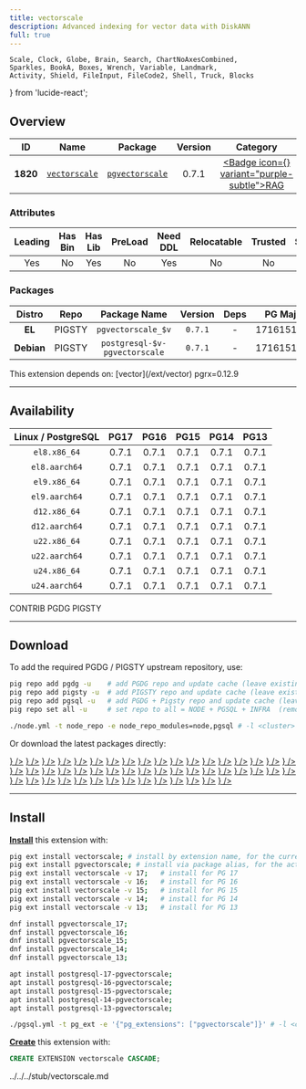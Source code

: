 ```yaml
---
title: vectorscale
description: Advanced indexing for vector data with DiskANN
full: true
---
```


    Scale, Clock, Globe, Brain, Search, ChartNoAxesCombined,
    Sparkles, BookA, Boxes, Wrench, Variable, Landmark,
    Activity, Shield, FileInput, FileCode2, Shell, Truck, Blocks
} from 'lucide-react';

## Overview

| <TooltipIconButton tooltip="Extension unique identifier" side="top">ID</TooltipIconButton> | <TooltipIconButton tooltip="Extension name" side="top">Name</TooltipIconButton> | <TooltipIconButton tooltip="Package name for installation" side="top">Package</TooltipIconButton> | <TooltipIconButton tooltip="Latest available extension version" side="top">Version</TooltipIconButton> | <TooltipIconButton tooltip="Extension category" side="top">Category</TooltipIconButton> | <TooltipIconButton tooltip="Open source license" side="top">License</TooltipIconButton> | <TooltipIconButton tooltip="Programming language" side="top">Lang</TooltipIconButton> |
|:--------:|:--------:|:----------:|:--------------:|:---------------------------------------:|:------------------------------------------------------:|:----:|
| **1820** | [`vectorscale`](https://github.com/timescale/pgvectorscale) | [`pgvectorscale`](/ext/vectorscale) | 0.7.1 | <a href="/ext/rag" className="no-underline"><Badge icon={<Brain />} variant="purple-subtle">RAG</Badge></a> | <a href="/ext/list/license#postgresql" className="no-underline"><Badge icon={<Scale />} variant="blue-subtle">PostgreSQL</Badge></a> | <a href="/ext/list/lang#rust"><Badge icon={<FileCode2 />} variant="amber-subtle">Rust</Badge></a> |

### Attributes

| <TooltipIconButton tooltip="The Primary Leading extension in the Package" side="top">Leading</TooltipIconButton> | <TooltipIconButton tooltip="Contains binary utils" side="top">Has Bin</TooltipIconButton> | <TooltipIconButton tooltip="Contains .so shared library files" side="top">Has Lib</TooltipIconButton> | <TooltipIconButton tooltip="Requires preloading via shared_preload_libraries" side="top">PreLoad</TooltipIconButton> | <TooltipIconButton tooltip="Requires CREATE EXTENSION DDL command" side="top">Need DDL</TooltipIconButton> | <TooltipIconButton tooltip="Can be installed in any schema" side="top">Relocatable</TooltipIconButton> | <TooltipIconButton tooltip="Can be created by non-superuser" side="top">Trusted</TooltipIconButton> | <TooltipIconButton tooltip="Schemas used by this extension" side="top">Schemas</TooltipIconButton> |
|:-------:|:-------:|:-------:|:-------:|:--------:|:-----------:|:-------:|:-------:|
| Yes | No | Yes | No | Yes | No | No | - |

### Packages

| <TooltipIconButton tooltip="Linux distribution family, EL or Debian" side="top">Distro</TooltipIconButton> | <TooltipIconButton tooltip="Package repository" side="top">Repo</TooltipIconButton> | <TooltipIconButton tooltip="The RPM/DEB Package Name Pattern (replace $v with real pg major)" side="top">Package Name</TooltipIconButton> | <TooltipIconButton tooltip="Latest package version" side="top">Version</TooltipIconButton> | <TooltipIconButton tooltip="RPM/DEB Package dependencies" side="top">Deps</TooltipIconButton> | <TooltipIconButton tooltip="Available in these PostgreSQL Major Versions" side="top">PG Major</TooltipIconButton> |
|:----------:|:--------:|:------------------------:|:-----------:|:------------:|:------------------:|
|   **EL**   | <Badge variant="amber-subtle"><span className="font-bold">PIGSTY</span></Badge> | `pgvectorscale_$v` | `0.7.1` | - | <Badge variant="green-subtle">17</Badge><Badge variant="green-subtle">16</Badge><Badge variant="green-subtle">15</Badge><Badge variant="green-subtle">14</Badge><Badge variant="green-subtle">13</Badge> |
| **Debian** | <Badge variant="amber-subtle"><span className="font-bold">PIGSTY</span></Badge> | `postgresql-$v-pgvectorscale` | `0.7.1` | - | <Badge variant="green-subtle">17</Badge><Badge variant="green-subtle">16</Badge><Badge variant="green-subtle">15</Badge><Badge variant="green-subtle">14</Badge><Badge variant="green-subtle">13</Badge> |


<Callout title="Dependencies" type="warn">
    This extension depends on: [vector](/ext/vector)
</Callout>

<Callout title="Comments" type="info">
    pgrx=0.12.9
</Callout>


------

## Availability

| <TooltipIconButton tooltip="Linux Distro Arch / PostgreSQL Major Version" side="top">Linux / PostgreSQL </TooltipIconButton> | **PG17** | **PG16** | **PG15** | **PG14** | **PG13** |
|:-----:|:-----:|:-----:|:-----:|:-----:|:-----:|
| `el8.x86_64` | <Badge variant="amber-subtle">0.7.1</Badge> | <Badge variant="amber-subtle">0.7.1</Badge> | <Badge variant="amber-subtle">0.7.1</Badge> | <Badge variant="amber-subtle">0.7.1</Badge> | <Badge variant="amber-subtle">0.7.1</Badge> |
| `el8.aarch64` | <Badge variant="amber-subtle">0.7.1</Badge> | <Badge variant="amber-subtle">0.7.1</Badge> | <Badge variant="amber-subtle">0.7.1</Badge> | <Badge variant="amber-subtle">0.7.1</Badge> | <Badge variant="amber-subtle">0.7.1</Badge> |
| `el9.x86_64` | <Badge variant="amber-subtle">0.7.1</Badge> | <Badge variant="amber-subtle">0.7.1</Badge> | <Badge variant="amber-subtle">0.7.1</Badge> | <Badge variant="amber-subtle">0.7.1</Badge> | <Badge variant="amber-subtle">0.7.1</Badge> |
| `el9.aarch64` | <Badge variant="amber-subtle">0.7.1</Badge> | <Badge variant="amber-subtle">0.7.1</Badge> | <Badge variant="amber-subtle">0.7.1</Badge> | <Badge variant="amber-subtle">0.7.1</Badge> | <Badge variant="amber-subtle">0.7.1</Badge> |
| `d12.x86_64` | <Badge variant="amber-subtle">0.7.1</Badge> | <Badge variant="amber-subtle">0.7.1</Badge> | <Badge variant="amber-subtle">0.7.1</Badge> | <Badge variant="amber-subtle">0.7.1</Badge> | <Badge variant="amber-subtle">0.7.1</Badge> |
| `d12.aarch64` | <Badge variant="amber-subtle">0.7.1</Badge> | <Badge variant="amber-subtle">0.7.1</Badge> | <Badge variant="amber-subtle">0.7.1</Badge> | <Badge variant="amber-subtle">0.7.1</Badge> | <Badge variant="amber-subtle">0.7.1</Badge> |
| `u22.x86_64` | <Badge variant="amber-subtle">0.7.1</Badge> | <Badge variant="amber-subtle">0.7.1</Badge> | <Badge variant="amber-subtle">0.7.1</Badge> | <Badge variant="amber-subtle">0.7.1</Badge> | <Badge variant="amber-subtle">0.7.1</Badge> |
| `u22.aarch64` | <Badge variant="amber-subtle">0.7.1</Badge> | <Badge variant="amber-subtle">0.7.1</Badge> | <Badge variant="amber-subtle">0.7.1</Badge> | <Badge variant="amber-subtle">0.7.1</Badge> | <Badge variant="amber-subtle">0.7.1</Badge> |
| `u24.x86_64` | <Badge variant="amber-subtle">0.7.1</Badge> | <Badge variant="amber-subtle">0.7.1</Badge> | <Badge variant="amber-subtle">0.7.1</Badge> | <Badge variant="amber-subtle">0.7.1</Badge> | <Badge variant="amber-subtle">0.7.1</Badge> |
| `u24.aarch64` | <Badge variant="amber-subtle">0.7.1</Badge> | <Badge variant="amber-subtle">0.7.1</Badge> | <Badge variant="amber-subtle">0.7.1</Badge> | <Badge variant="amber-subtle">0.7.1</Badge> | <Badge variant="amber-subtle">0.7.1</Badge> |

<Badge variant="green-subtle"><span className="font-black">CONTRIB</span></Badge> <Badge variant="blue-subtle"><span className="font-black">PGDG</span></Badge> <Badge variant="amber-subtle"><span className="font-black">PIGSTY</span></Badge>

------

## Download

To add the required PGDG / PIGSTY upstream repository, use:

```bash tab="pig"
pig repo add pgdg -u    # add PGDG repo and update cache (leave existing repos)
pig repo add pigsty -u  # add PIGSTY repo and update cache (leave existing repos)
pig repo add pgsql -u   # add PGDG + Pigsty repo and update cache (leave existing repos)
pig repo set all -u     # set repo to all = NODE + PGSQL + INFRA  (remove existing repos)
```
```bash tab="pigsty"
./node.yml -t node_repo -e node_repo_modules=node,pgsql # -l <cluster>
```

Or download the latest packages directly:

<Files>
    <Folder name="el8.x86_64">
        <a href="https://repo.pigsty.io/yum/pgsql/el8.x86_64/pgvectorscale_17-0.7.1-1PIGSTY.el8.x86_64.rpm"><File name="pgvectorscale_17-0.7.1-1PIGSTY.el8.x86_64.rpm" icon={<Package className="text-emerald-500" />} /></a>
        <a href="https://repo.pigsty.io/yum/pgsql/el8.x86_64/pgvectorscale_16-0.7.1-1PIGSTY.el8.x86_64.rpm"><File name="pgvectorscale_16-0.7.1-1PIGSTY.el8.x86_64.rpm" icon={<Package className="text-emerald-500" />} /></a>
        <a href="https://repo.pigsty.io/yum/pgsql/el8.x86_64/pgvectorscale_15-0.7.1-1PIGSTY.el8.x86_64.rpm"><File name="pgvectorscale_15-0.7.1-1PIGSTY.el8.x86_64.rpm" icon={<Package className="text-emerald-500" />} /></a>
        <a href="https://repo.pigsty.io/yum/pgsql/el8.x86_64/pgvectorscale_14-0.7.1-1PIGSTY.el8.x86_64.rpm"><File name="pgvectorscale_14-0.7.1-1PIGSTY.el8.x86_64.rpm" icon={<Package className="text-emerald-500" />} /></a>
        <a href="https://repo.pigsty.io/yum/pgsql/el8.x86_64/pgvectorscale_13-0.7.1-1PIGSTY.el8.x86_64.rpm"><File name="pgvectorscale_13-0.7.1-1PIGSTY.el8.x86_64.rpm" icon={<Package className="text-emerald-500" />} /></a>
    </Folder>
    <Folder name="el8.aarch64">
        <a href="https://repo.pigsty.io/yum/pgsql/el8.aarch64/pgvectorscale_17-0.7.1-1PIGSTY.el8.aarch64.rpm"><File name="pgvectorscale_17-0.7.1-1PIGSTY.el8.aarch64.rpm" icon={<Package className="text-orange-500" />} /></a>
        <a href="https://repo.pigsty.io/yum/pgsql/el8.aarch64/pgvectorscale_16-0.7.1-1PIGSTY.el8.aarch64.rpm"><File name="pgvectorscale_16-0.7.1-1PIGSTY.el8.aarch64.rpm" icon={<Package className="text-orange-500" />} /></a>
        <a href="https://repo.pigsty.io/yum/pgsql/el8.aarch64/pgvectorscale_15-0.7.1-1PIGSTY.el8.aarch64.rpm"><File name="pgvectorscale_15-0.7.1-1PIGSTY.el8.aarch64.rpm" icon={<Package className="text-orange-500" />} /></a>
        <a href="https://repo.pigsty.io/yum/pgsql/el8.aarch64/pgvectorscale_14-0.7.1-1PIGSTY.el8.aarch64.rpm"><File name="pgvectorscale_14-0.7.1-1PIGSTY.el8.aarch64.rpm" icon={<Package className="text-orange-500" />} /></a>
        <a href="https://repo.pigsty.io/yum/pgsql/el8.aarch64/pgvectorscale_13-0.7.1-1PIGSTY.el8.aarch64.rpm"><File name="pgvectorscale_13-0.7.1-1PIGSTY.el8.aarch64.rpm" icon={<Package className="text-orange-500" />} /></a>
    </Folder>
    <Folder name="el9.x86_64">
        <a href="https://repo.pigsty.io/yum/pgsql/el9.x86_64/pgvectorscale_17-0.7.1-1PIGSTY.el9.x86_64.rpm"><File name="pgvectorscale_17-0.7.1-1PIGSTY.el9.x86_64.rpm" icon={<Package className="text-emerald-500" />} /></a>
        <a href="https://repo.pigsty.io/yum/pgsql/el9.x86_64/pgvectorscale_16-0.7.1-1PIGSTY.el9.x86_64.rpm"><File name="pgvectorscale_16-0.7.1-1PIGSTY.el9.x86_64.rpm" icon={<Package className="text-emerald-500" />} /></a>
        <a href="https://repo.pigsty.io/yum/pgsql/el9.x86_64/pgvectorscale_15-0.7.1-1PIGSTY.el9.x86_64.rpm"><File name="pgvectorscale_15-0.7.1-1PIGSTY.el9.x86_64.rpm" icon={<Package className="text-emerald-500" />} /></a>
        <a href="https://repo.pigsty.io/yum/pgsql/el9.x86_64/pgvectorscale_14-0.7.1-1PIGSTY.el9.x86_64.rpm"><File name="pgvectorscale_14-0.7.1-1PIGSTY.el9.x86_64.rpm" icon={<Package className="text-emerald-500" />} /></a>
        <a href="https://repo.pigsty.io/yum/pgsql/el9.x86_64/pgvectorscale_13-0.7.1-1PIGSTY.el9.x86_64.rpm"><File name="pgvectorscale_13-0.7.1-1PIGSTY.el9.x86_64.rpm" icon={<Package className="text-emerald-500" />} /></a>
    </Folder>
    <Folder name="el9.aarch64">
        <a href="https://repo.pigsty.io/yum/pgsql/el9.aarch64/pgvectorscale_17-0.7.1-1PIGSTY.el9.aarch64.rpm"><File name="pgvectorscale_17-0.7.1-1PIGSTY.el9.aarch64.rpm" icon={<Package className="text-orange-500" />} /></a>
        <a href="https://repo.pigsty.io/yum/pgsql/el9.aarch64/pgvectorscale_16-0.7.1-1PIGSTY.el9.aarch64.rpm"><File name="pgvectorscale_16-0.7.1-1PIGSTY.el9.aarch64.rpm" icon={<Package className="text-orange-500" />} /></a>
        <a href="https://repo.pigsty.io/yum/pgsql/el9.aarch64/pgvectorscale_15-0.7.1-1PIGSTY.el9.aarch64.rpm"><File name="pgvectorscale_15-0.7.1-1PIGSTY.el9.aarch64.rpm" icon={<Package className="text-orange-500" />} /></a>
        <a href="https://repo.pigsty.io/yum/pgsql/el9.aarch64/pgvectorscale_14-0.7.1-1PIGSTY.el9.aarch64.rpm"><File name="pgvectorscale_14-0.7.1-1PIGSTY.el9.aarch64.rpm" icon={<Package className="text-orange-500" />} /></a>
        <a href="https://repo.pigsty.io/yum/pgsql/el9.aarch64/pgvectorscale_13-0.7.1-1PIGSTY.el9.aarch64.rpm"><File name="pgvectorscale_13-0.7.1-1PIGSTY.el9.aarch64.rpm" icon={<Package className="text-orange-500" />} /></a>
    </Folder>
    <Folder name="d12.x86_64">
        <a href="https://repo.pigsty.io/apt/pgsql/bookworm/pool/main/p/pgvectorscale/postgresql-17-pgvectorscale_0.7.1-1PIGSTY~bookworm_amd64.deb"><File name="postgresql-17-pgvectorscale_0.7.1-1PIGSTY~bookworm_amd64.deb" icon={<Box className="text-emerald-500" />} /></a>
        <a href="https://repo.pigsty.io/apt/pgsql/bookworm/pool/main/p/pgvectorscale/postgresql-16-pgvectorscale_0.7.1-1PIGSTY~bookworm_amd64.deb"><File name="postgresql-16-pgvectorscale_0.7.1-1PIGSTY~bookworm_amd64.deb" icon={<Box className="text-emerald-500" />} /></a>
        <a href="https://repo.pigsty.io/apt/pgsql/bookworm/pool/main/p/pgvectorscale/postgresql-15-pgvectorscale_0.7.1-1PIGSTY~bookworm_amd64.deb"><File name="postgresql-15-pgvectorscale_0.7.1-1PIGSTY~bookworm_amd64.deb" icon={<Box className="text-emerald-500" />} /></a>
        <a href="https://repo.pigsty.io/apt/pgsql/bookworm/pool/main/p/pgvectorscale/postgresql-14-pgvectorscale_0.7.1-1PIGSTY~bookworm_amd64.deb"><File name="postgresql-14-pgvectorscale_0.7.1-1PIGSTY~bookworm_amd64.deb" icon={<Box className="text-emerald-500" />} /></a>
        <a href="https://repo.pigsty.io/apt/pgsql/bookworm/pool/main/p/pgvectorscale/postgresql-13-pgvectorscale_0.7.1-1PIGSTY~bookworm_amd64.deb"><File name="postgresql-13-pgvectorscale_0.7.1-1PIGSTY~bookworm_amd64.deb" icon={<Box className="text-emerald-500" />} /></a>
    </Folder>
    <Folder name="d12.aarch64">
        <a href="https://repo.pigsty.io/apt/pgsql/bookworm/pool/main/p/pgvectorscale/postgresql-17-pgvectorscale_0.7.1-1PIGSTY~bookworm_arm64.deb"><File name="postgresql-17-pgvectorscale_0.7.1-1PIGSTY~bookworm_arm64.deb" icon={<Box className="text-orange-500" />} /></a>
        <a href="https://repo.pigsty.io/apt/pgsql/bookworm/pool/main/p/pgvectorscale/postgresql-16-pgvectorscale_0.7.1-1PIGSTY~bookworm_arm64.deb"><File name="postgresql-16-pgvectorscale_0.7.1-1PIGSTY~bookworm_arm64.deb" icon={<Box className="text-orange-500" />} /></a>
        <a href="https://repo.pigsty.io/apt/pgsql/bookworm/pool/main/p/pgvectorscale/postgresql-15-pgvectorscale_0.7.1-1PIGSTY~bookworm_arm64.deb"><File name="postgresql-15-pgvectorscale_0.7.1-1PIGSTY~bookworm_arm64.deb" icon={<Box className="text-orange-500" />} /></a>
        <a href="https://repo.pigsty.io/apt/pgsql/bookworm/pool/main/p/pgvectorscale/postgresql-14-pgvectorscale_0.7.1-1PIGSTY~bookworm_arm64.deb"><File name="postgresql-14-pgvectorscale_0.7.1-1PIGSTY~bookworm_arm64.deb" icon={<Box className="text-orange-500" />} /></a>
        <a href="https://repo.pigsty.io/apt/pgsql/bookworm/pool/main/p/pgvectorscale/postgresql-13-pgvectorscale_0.7.1-1PIGSTY~bookworm_arm64.deb"><File name="postgresql-13-pgvectorscale_0.7.1-1PIGSTY~bookworm_arm64.deb" icon={<Box className="text-orange-500" />} /></a>
    </Folder>
    <Folder name="u22.x86_64">
        <a href="https://repo.pigsty.io/apt/pgsql/jammy/pool/main/p/pgvectorscale/postgresql-17-pgvectorscale_0.7.1-1PIGSTY~jammy_amd64.deb"><File name="postgresql-17-pgvectorscale_0.7.1-1PIGSTY~jammy_amd64.deb" icon={<Box className="text-emerald-500" />} /></a>
        <a href="https://repo.pigsty.io/apt/pgsql/jammy/pool/main/p/pgvectorscale/postgresql-16-pgvectorscale_0.7.1-1PIGSTY~jammy_amd64.deb"><File name="postgresql-16-pgvectorscale_0.7.1-1PIGSTY~jammy_amd64.deb" icon={<Box className="text-emerald-500" />} /></a>
        <a href="https://repo.pigsty.io/apt/pgsql/jammy/pool/main/p/pgvectorscale/postgresql-15-pgvectorscale_0.7.1-1PIGSTY~jammy_amd64.deb"><File name="postgresql-15-pgvectorscale_0.7.1-1PIGSTY~jammy_amd64.deb" icon={<Box className="text-emerald-500" />} /></a>
        <a href="https://repo.pigsty.io/apt/pgsql/jammy/pool/main/p/pgvectorscale/postgresql-14-pgvectorscale_0.7.1-1PIGSTY~jammy_amd64.deb"><File name="postgresql-14-pgvectorscale_0.7.1-1PIGSTY~jammy_amd64.deb" icon={<Box className="text-emerald-500" />} /></a>
        <a href="https://repo.pigsty.io/apt/pgsql/jammy/pool/main/p/pgvectorscale/postgresql-13-pgvectorscale_0.7.1-1PIGSTY~jammy_amd64.deb"><File name="postgresql-13-pgvectorscale_0.7.1-1PIGSTY~jammy_amd64.deb" icon={<Box className="text-emerald-500" />} /></a>
    </Folder>
    <Folder name="u22.aarch64">
        <a href="https://repo.pigsty.io/apt/pgsql/jammy/pool/main/p/pgvectorscale/postgresql-17-pgvectorscale_0.7.1-1PIGSTY~jammy_arm64.deb"><File name="postgresql-17-pgvectorscale_0.7.1-1PIGSTY~jammy_arm64.deb" icon={<Box className="text-orange-500" />} /></a>
        <a href="https://repo.pigsty.io/apt/pgsql/jammy/pool/main/p/pgvectorscale/postgresql-16-pgvectorscale_0.7.1-1PIGSTY~jammy_arm64.deb"><File name="postgresql-16-pgvectorscale_0.7.1-1PIGSTY~jammy_arm64.deb" icon={<Box className="text-orange-500" />} /></a>
        <a href="https://repo.pigsty.io/apt/pgsql/jammy/pool/main/p/pgvectorscale/postgresql-15-pgvectorscale_0.7.1-1PIGSTY~jammy_arm64.deb"><File name="postgresql-15-pgvectorscale_0.7.1-1PIGSTY~jammy_arm64.deb" icon={<Box className="text-orange-500" />} /></a>
        <a href="https://repo.pigsty.io/apt/pgsql/jammy/pool/main/p/pgvectorscale/postgresql-14-pgvectorscale_0.7.1-1PIGSTY~jammy_arm64.deb"><File name="postgresql-14-pgvectorscale_0.7.1-1PIGSTY~jammy_arm64.deb" icon={<Box className="text-orange-500" />} /></a>
        <a href="https://repo.pigsty.io/apt/pgsql/jammy/pool/main/p/pgvectorscale/postgresql-13-pgvectorscale_0.7.1-1PIGSTY~jammy_arm64.deb"><File name="postgresql-13-pgvectorscale_0.7.1-1PIGSTY~jammy_arm64.deb" icon={<Box className="text-orange-500" />} /></a>
    </Folder>
    <Folder name="u24.x86_64">
        <a href="https://repo.pigsty.io/apt/pgsql/noble/pool/main/p/pgvectorscale/postgresql-17-pgvectorscale_0.7.1-1PIGSTY~noble_amd64.deb"><File name="postgresql-17-pgvectorscale_0.7.1-1PIGSTY~noble_amd64.deb" icon={<Box className="text-emerald-500" />} /></a>
        <a href="https://repo.pigsty.io/apt/pgsql/noble/pool/main/p/pgvectorscale/postgresql-16-pgvectorscale_0.7.1-1PIGSTY~noble_amd64.deb"><File name="postgresql-16-pgvectorscale_0.7.1-1PIGSTY~noble_amd64.deb" icon={<Box className="text-emerald-500" />} /></a>
        <a href="https://repo.pigsty.io/apt/pgsql/noble/pool/main/p/pgvectorscale/postgresql-15-pgvectorscale_0.7.1-1PIGSTY~noble_amd64.deb"><File name="postgresql-15-pgvectorscale_0.7.1-1PIGSTY~noble_amd64.deb" icon={<Box className="text-emerald-500" />} /></a>
        <a href="https://repo.pigsty.io/apt/pgsql/noble/pool/main/p/pgvectorscale/postgresql-14-pgvectorscale_0.7.1-1PIGSTY~noble_amd64.deb"><File name="postgresql-14-pgvectorscale_0.7.1-1PIGSTY~noble_amd64.deb" icon={<Box className="text-emerald-500" />} /></a>
        <a href="https://repo.pigsty.io/apt/pgsql/noble/pool/main/p/pgvectorscale/postgresql-13-pgvectorscale_0.7.1-1PIGSTY~noble_amd64.deb"><File name="postgresql-13-pgvectorscale_0.7.1-1PIGSTY~noble_amd64.deb" icon={<Box className="text-emerald-500" />} /></a>
    </Folder>
    <Folder name="u24.aarch64">
        <a href="https://repo.pigsty.io/apt/pgsql/noble/pool/main/p/pgvectorscale/postgresql-17-pgvectorscale_0.7.1-1PIGSTY~noble_arm64.deb"><File name="postgresql-17-pgvectorscale_0.7.1-1PIGSTY~noble_arm64.deb" icon={<Box className="text-orange-500" />} /></a>
        <a href="https://repo.pigsty.io/apt/pgsql/noble/pool/main/p/pgvectorscale/postgresql-16-pgvectorscale_0.7.1-1PIGSTY~noble_arm64.deb"><File name="postgresql-16-pgvectorscale_0.7.1-1PIGSTY~noble_arm64.deb" icon={<Box className="text-orange-500" />} /></a>
        <a href="https://repo.pigsty.io/apt/pgsql/noble/pool/main/p/pgvectorscale/postgresql-15-pgvectorscale_0.7.1-1PIGSTY~noble_arm64.deb"><File name="postgresql-15-pgvectorscale_0.7.1-1PIGSTY~noble_arm64.deb" icon={<Box className="text-orange-500" />} /></a>
        <a href="https://repo.pigsty.io/apt/pgsql/noble/pool/main/p/pgvectorscale/postgresql-14-pgvectorscale_0.7.1-1PIGSTY~noble_arm64.deb"><File name="postgresql-14-pgvectorscale_0.7.1-1PIGSTY~noble_arm64.deb" icon={<Box className="text-orange-500" />} /></a>
        <a href="https://repo.pigsty.io/apt/pgsql/noble/pool/main/p/pgvectorscale/postgresql-13-pgvectorscale_0.7.1-1PIGSTY~noble_arm64.deb"><File name="postgresql-13-pgvectorscale_0.7.1-1PIGSTY~noble_arm64.deb" icon={<Box className="text-orange-500" />} /></a>
    </Folder>
</Files>

------

## Install

[**Install**](/docs/pgsql/ext/install) this extension with:

```bash tab="pig"
pig ext install vectorscale; # install by extension name, for the current active PG version
pig ext install pgvectorscale; # install via package alias, for the active PG version
pig ext install vectorscale -v 17;   # install for PG 17
pig ext install vectorscale -v 16;   # install for PG 16
pig ext install vectorscale -v 15;   # install for PG 15
pig ext install vectorscale -v 14;   # install for PG 14
pig ext install vectorscale -v 13;   # install for PG 13
```
```bash tab="yum" 
dnf install pgvectorscale_17;
dnf install pgvectorscale_16;
dnf install pgvectorscale_15;
dnf install pgvectorscale_14;
dnf install pgvectorscale_13;
```
```bash tab="apt" 
apt install postgresql-17-pgvectorscale;
apt install postgresql-16-pgvectorscale;
apt install postgresql-15-pgvectorscale;
apt install postgresql-14-pgvectorscale;
apt install postgresql-13-pgvectorscale;
```
```bash tab="ansible"
./pgsql.yml -t pg_ext -e '{"pg_extensions": ["pgvectorscale"]}' # -l <cls>
```

[**Create**](/docs/pgsql/ext/create) this extension with:

```sql
CREATE EXTENSION vectorscale CASCADE;
```


<include>../../../stub/vectorscale.md</include>
